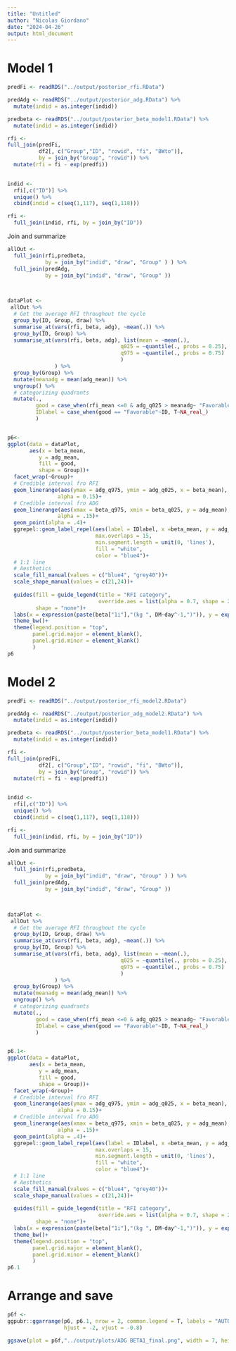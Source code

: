 ```yaml
---
title: "Untitled"
author: "Nicolas Giordano"
date: "2024-04-26"
output: html_document
---
```


# Model 1

```r
predFi <- readRDS("../output/posterior_rfi.RData")

predAdg <- readRDS("../output/posterior_adg.RData") %>% 
  mutate(indid = as.integer(indid))

predbeta <- readRDS("../output/posterior_beta_model1.RData") %>% 
  mutate(indid = as.integer(indid))

rfi <- 
full_join(predFi,
          df2[, c("Group","ID", "rowid", "fi", "BWto")],
          by = join_by("Group", "rowid")) %>% 
  mutate(rfi = fi - exp(predfi)) 
  

indid <- 
  rfi[,c("ID")] %>%
  unique() %>% 
  cbind(indid = c(seq(1,117), seq(1,118)))

rfi <- 
  full_join(indid, rfi, by = join_by("ID")) 
```

Join and summarize

```r
allOut <- 
  full_join(rfi,predbeta, 
            by = join_by("indid", "draw", "Group" ) ) %>% 
  full_join(predAdg,
            by = join_by("indid", "draw", "Group" ))

 

dataPlot <- 
 allOut %>% 
  # Get the average RFI throughout the cycle
  group_by(ID, Group, draw) %>% 
  summarise_at(vars(rfi, beta, adg), ~mean(.)) %>% 
  group_by(ID, Group) %>% 
  summarise_at(vars(rfi, beta, adg), list(mean = ~mean(.), 
                                    q025 = ~quantile(., probs = 0.25), 
                                    q975 = ~quantile(., probs = 0.75)
                                    )
               ) %>% 
  group_by(Group) %>% 
  mutate(meanadg = mean(adg_mean)) %>% 
  ungroup() %>% 
  # categorizing quadrants
  mutate(.,
         good = case_when(rfi_mean <=0 & adg_q025 > meanadg~ "Favorable", T~"Unfavorable" ),
         IDlabel = case_when(good == "Favorable"~ID, T~NA_real_)
         )



```

```r
p6<-
ggplot(data = dataPlot, 
       aes(x = beta_mean, 
          y = adg_mean,
          fill = good,
          shape = Group))+
  facet_wrap(~Group)+
  # Credible interval fro RFI
  geom_linerange(aes(ymax = adg_q975, ymin = adg_q025, x = beta_mean),
                alpha = 0.15)+
  # Credible interval fro ADG
  geom_linerange(aes(xmax = beta_q975, xmin = beta_q025, y = adg_mean),
                alpha = .15)+
  geom_point(alpha = .4)+
  ggrepel::geom_label_repel(aes(label = IDlabel, x =beta_mean, y = adg_mean), 
                            max.overlaps = 15, 
                            min.segment.length = unit(0, 'lines'),
                            fill = "white", 
                            color = "blue4")+
  # 1:1 line
  # Aesthetics
  scale_fill_manual(values = c("blue4", "grey40"))+
  scale_shape_manual(values = c(21,24))+
  
  guides(fill = guide_legend(title = "RFI category", 
                             override.aes = list(alpha = 0.7, shape = 21) ), 
         shape = "none")+
  labs(x = expression(paste(beta["1i"],"(kg ", DM~day^-1,")")), y = expression(paste(theta["1i"],"(kg ",day^-1,")")))+
  theme_bw()+
  theme(legend.position = "top", 
        panel.grid.major = element_blank(), 
        panel.grid.minor = element_blank()
        )
p6
```

# Model 2

```r
predFi <- readRDS("../output/posterior_rfi_model2.RData")

predAdg <- readRDS("../output/posterior_adg_model2.RData") %>% 
  mutate(indid = as.integer(indid))

predbeta <- readRDS("../output/posterior_beta_model1.RData") %>% 
  mutate(indid = as.integer(indid))

rfi <- 
full_join(predFi,
          df2[, c("Group","ID", "rowid", "fi", "BWto")],
          by = join_by("Group", "rowid")) %>% 
  mutate(rfi = fi - exp(predfi)) 
  

indid <- 
  rfi[,c("ID")] %>%
  unique() %>% 
  cbind(indid = c(seq(1,117), seq(1,118)))

rfi <- 
  full_join(indid, rfi, by = join_by("ID")) 
```

Join and summarize

```r
allOut <- 
  full_join(rfi,predbeta, 
            by = join_by("indid", "draw", "Group" ) ) %>% 
  full_join(predAdg,
            by = join_by("indid", "draw", "Group" ))

 

dataPlot <- 
 allOut %>% 
  # Get the average RFI throughout the cycle
  group_by(ID, Group, draw) %>% 
  summarise_at(vars(rfi, beta, adg), ~mean(.)) %>% 
  group_by(ID, Group) %>% 
  summarise_at(vars(rfi, beta, adg), list(mean = ~mean(.), 
                                    q025 = ~quantile(., probs = 0.25), 
                                    q975 = ~quantile(., probs = 0.75)
                                    )
               ) %>% 
  group_by(Group) %>% 
  mutate(meanadg = mean(adg_mean)) %>% 
  ungroup() %>% 
  # categorizing quadrants
  mutate(.,
         good = case_when(rfi_mean <=0 & adg_q025 > meanadg~ "Favorable", T~"Unfavorable" ),
         IDlabel = case_when(good == "Favorable"~ID, T~NA_real_)
         )



```

```r
p6.1<-
ggplot(data = dataPlot, 
       aes(x = beta_mean, 
          y = adg_mean,
          fill = good,
          shape = Group))+
  facet_wrap(~Group)+
  # Credible interval fro RFI
  geom_linerange(aes(ymax = adg_q975, ymin = adg_q025, x = beta_mean),
                alpha = 0.15)+
  # Credible interval fro ADG
  geom_linerange(aes(xmax = beta_q975, xmin = beta_q025, y = adg_mean),
                alpha = .15)+
  geom_point(alpha = .4)+
  ggrepel::geom_label_repel(aes(label = IDlabel, x =beta_mean, y = adg_mean), 
                            max.overlaps = 15, 
                            min.segment.length = unit(0, 'lines'),
                            fill = "white", 
                            color = "blue4")+
  # 1:1 line
  # Aesthetics
  scale_fill_manual(values = c("blue4", "grey40"))+
  scale_shape_manual(values = c(21,24))+
  
  guides(fill = guide_legend(title = "RFI category", 
                             override.aes = list(alpha = 0.7, shape = 21) ), 
         shape = "none")+
  labs(x = expression(paste(beta["1i"],"(kg ", DM~day^-1,")")), y = expression(paste(theta["1i"],"(kg ",day^-1,")")))+
  theme_bw()+
  theme(legend.position = "top", 
        panel.grid.major = element_blank(), 
        panel.grid.minor = element_blank()
        )
p6.1
```

# Arrange and save

```r
p6f <-
ggpubr::ggarrange(p6, p6.1, nrow = 2, common.legend = T, labels = "AUTO",
                  hjust = -2, vjust = -0.8)

ggsave(plot = p6f,"../output/plots/ADG BETA1_final.png", width = 7, height = 7, dpi=500)


```